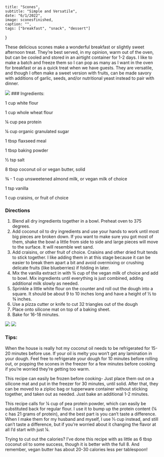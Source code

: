 
    title: "Scones",
    subtitle: "Simple and Versatile",
    date: "6/1/2022",
    image: sconesfinished,
    caption: "",
    tags: ["breakfast", "snack", "dessert"]
}

These delicious scones make a wonderful breakfast or slightly sweet afternoon treat. They’re best served, in my opinion, warm out of the oven, but can be cooled and stored in an airtight container for 1-2 days. I like to make a batch and freeze them so I can pop as many as I want in the oven for breakfast or as a quick treat when we have guests. They are versatile, and though I often make a sweet version with fruits, can be made savory with additions of garlic, seeds, and/or nutritional yeast instead to pair with dinner.

<img src={ingredients} />
### Ingredients:

1 cup white flour

1 cup whole wheat flour

¼ cup pea protein

¼ cup organic granulated sugar

1 tbsp flaxseed meal

1 tbsp baking powder

½ tsp salt

8 tbsp coconut oil or vegan butter, solid

¾ - 1 cup unsweetened almond milk, or vegan milk of choice

1 tsp vanilla

1 cup craisins, or fruit of choice

### Directions

1. Blend all dry ingredients together in a bowl. Preheat oven to 375 degrees.
2. Add coconut oil to dry ingredients and use your hands to work until most big pieces are broken down. If you want to make sure you got most of them, shake the bowl a little from side to side and large pieces will move to the surface. It will resemble wet sand.
3. Add craisins, or other fruit of choice. Craisins and other dried fruit tends to stick together. I like adding them in at this stage because it can be easier to break them apart a bit and avoid overmixing or crushing delicate fruits (like blueberries) if folding in later.
4. Mix the vanilla extract in with ¾ cup of the vegan milk of choice and add to bowl. Mix ingredients until everything is just combined, adding additional milk slowly as needed.
5. Sprinkle a little white flour on the counter and roll out the dough into a square. It should be about 9 to 10 inches long and have a height of ½ to ¾ inches.
6. Use a pizza cutter or knife to cut 32 triangles out of the dough
7. Place onto silicone mat on top of a baking sheet.
8. Bake for 16-18 minutes.

<img src={cutdough} />

<img src={ontray} />

### Tips:

When the house is really hot my coconut oil needs to be refrigerated for 15-20 minutes before use. If your oil is melty you won’t get any lamination in your dough. Feel free to refrigerate your dough for 10 minutes before rolling out, or popping the scones in the freezer for a few minutes before cooking if you’re worried they’re getting too warm.

This recipe can easily be frozen before cooking- Just place them out on a silicone mat and put in the freezer for 30 minutes, until solid. After that, they can be moved to a ziploc bag or tupperware container without sticking together, and taken out as needed. Just bake an additional 1-2 minutes.

This recipe calls for ¼ cup of pea protein powder, which can easily be substituted back for regular flour. I use it to bump up the protein content (¼ c has 21 grams of protein), and the best part is you can’t taste a difference. When I make them for my husband and myself, I use ⅓ cup instead, and still can’t taste a difference, but if you’re worried about it changing the flavor at all I’d start with just ¼.

Trying to cut out the calories? I’ve done this recipe with as little as 6 tbsp coconut oil to some success, though it is better with the full 8. And remember, vegan butter has about 20-30 calories less per tablespoon!
